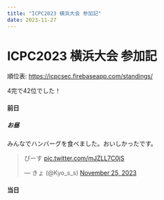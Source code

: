 ```yaml
---
title: "ICPC2023 横浜大会 参加記"
date: 2023-11-27
---
```


# ICPC2023 横浜大会 参加記

順位表: https://icpcsec.firebaseapp.com/standings/

4完で42位でした！

#### 前日

##### お昼
みんなでハンバーグを食べました。おいしかったです。

<blockquote class="twitter-tweet"><p lang="ja" dir="ltr">ぴーす <a href="https://t.co/mJZLL7C0jS">pic.twitter.com/mJZLL7C0jS</a></p>&mdash; きょ (@Kyo_s_s) <a href="https://twitter.com/Kyo_s_s/status/1728262813104353527?ref_src=twsrc%5Etfw">November 25, 2023</a></blockquote> <script async src="https://platform.twitter.com/widgets.js" charset="utf-8"></script>

#### 当日

